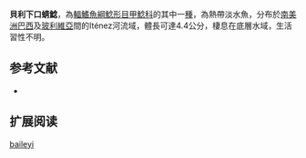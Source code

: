 {{Speciesbox
| name = 貝利下口蜻鯰
| image = 
| image_width = 250px
| image_caption = 
| status = NE
| status_system = IUCN3.1
| genus = Hypoptopoma
| species = baileyi
| authority = Aquino & Schaefer, 2010
| synonyms = 
}}

'''貝利下口蜻鯰'''，為[[輻鰭魚綱|輻鰭魚綱]][[鯰形目|鯰形目]][[甲鯰科|甲鯰科]]的其中一[[種|種]]，為熱帶淡水魚，分布於[[南美洲|南美洲]][[巴西|巴西]]及[[玻利維亞|玻利維亞]]間的Iténez河流域，體長可達4.4公分，棲息在底層水域，生活習性不明。

==参考文献==
*{{FishBase_species|genus=Hypoptopoma|species=baileyi|year=2014|month=12}}

== 扩展阅读 ==
{{refbegin}}
{{wikispecies-inline|Hypoptopoma baileyi|貝利下口蜻鯰}}
{{refend}}
{{Taxonbar|from=Q6405601}}

[[Category:下口蜻鯰屬|baileyi]]